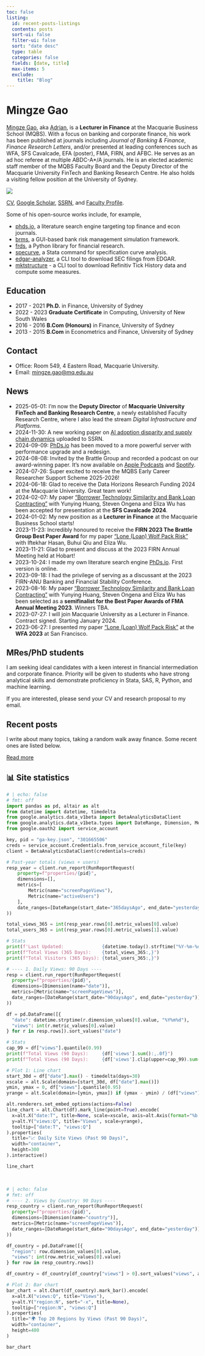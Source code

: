 ```yaml
---
toc: false
listing:
  id: recent-posts-listings
  contents: posts
  sort-ui: false
  filter-ui: false
  sort: "date desc"
  type: table
  categories: false
  fields: [date, title]
  max-items: 5
  exclude: 
    title: "Blog"
--- 
```


# Mingze Gao

[Mingze Gao](https://mingze-gao.com), aka [Adrian](https://adrian-gao.com), is a **Lecturer in Finance** at the Macquarie Business School (MQBS). With a focus on banking and corporate finance, his work has been published at journals including _Journal of Banking & Finance_, _Finance Research Letters_, and/or presented at leading conferences such as WFA, SFS Cavalcade, EFA (poster), FMA, FIRN, and AFBC. He serves as an ad hoc referee at multiple ABDC-A*/A journals. He is an elected academic staff member of the MQBS Faculty Board and the Deputy Director of the Macquarie University FinTech and Banking Research Centre. He also holds a visiting fellow position at the University of Sydney.

::: {.column-margin}
![](/images/AdrianAI.png)
:::

[CV](/cv.pdf), [Google Scholar](https://scholar.google.com/citations?user=5n1YYx0AAAAJ&hl=en&oi=ao), [SSRN](https://papers.ssrn.com/sol3/cf_dev/AbsByAuth.cfm?per_id=2999772), and [Faculty Profile](https://researchers.mq.edu.au/en/persons/mingze-gao).

Some of his open-source works include, for example,

- [phds.io](https://phds.io), a literature search engine targeting top finance and econ journals.
- [brms](https://bankrisk.org), a GUI-based bank risk management simulation framework.
- [frds](https://frds.io), a Python library for financial research.
- [specurve](https://github.com/mgao6767/specurve), a Stata command for specification curve analysis.
- [edgar-analyzer](https://github.com/mgao6767/edgar-analyzer), a CLI tool to download SEC filings from EDGAR.
- [mktstructure](https://github.com/mgao6767/mktstructure) - a CLI tool to download Refinitiv Tick History data and compute some measures.

## Education

- 2017 - 2021 **Ph.D.** in Finance, University of Sydney
- 2022 - 2023 **Graduate Certificate** in Computing, University of New South Wales
- 2016 - 2016 **B.Com (Honours)** in Finance, University of Sydney
- 2013 - 2015 **B.Com** in Econometrics and Finance, University of Sydney

## Contact

- Office: Room 549, 4 Eastern Road, Macquarie University.
- Email: [mingze.gao@mq.edu.au](mailto:mingze.gao@mq.edu.au)

## News

- 2025-05-01: I'm now the **Deputy Director** of **Macquarie University FinTech and Banking Research Centre**, a newly established Faculty Research Centre, where I also lead the stream _Digital Infrastructure and Platforms_.
- 2024-11-30: A new working paper on [AI adoption disparity and supply chain dynamics](https://papers.ssrn.com/sol3/papers.cfm?abstract_id=5039427) uploaded to SSRN.
- 2024-09-09: [PhDs.io](https://phds.io) has been moved to a more powerful server with performance upgrade and a redesign.
- 2024-08-08: Invited by the Brattle Group and recorded a podcast on our award-winning paper. It's now available on [Apple Podcasts](https://apple.co/3SG6Mw8) and [Spotify](https://spoti.fi/3Aeg9gf).
- 2024-07-26: Super excited to receive the MQBS Early Career Researcher Support Scheme 2025-2026!
- 2024-06-18: Glad to receive the Data Horizons Research Funding 2024 at the Macquarie University. Great team work!
- 2024-02-07: My paper ["Borrower Technology Similarity and Bank Loan Contracting"](https://papers.ssrn.com/sol3/papers.cfm?abstract_id=4579677) with Yunying Huang, Steven Ongena and Eliza Wu has been accepted for presentation at the **SFS Cavalcade 2024**.
- 2024-01-02: My new position as a **Lecturer in Finance** at the Macquarie Business School starts!
- 2023-11-23: Incredibly honoured to receive the **FIRN 2023 The Brattle Group Best Paper Award** for my paper ["Lone (Loan) Wolf Pack Risk"](https://papers.ssrn.com/sol3/papers.cfm?abstract_id=4331418) with Iftekhar Hasan, Buhui Qiu and Eliza Wu.
- 2023-11-21: Glad to present and discuss at the 2023 FIRN Annual Meeting held at Hobart!
- 2023-10-24: I made my own literature search engine [PhDs.io](https://phds.io). First version is online.
- 2023-09-18: I had the privilege of serving as a discussant at the 2023 FIRN-ANU Banking and Financial Stability Conference.
- 2023-08-16: My paper ["Borrower Technology Similarity and Bank Loan Contracting"](https://papers.ssrn.com/sol3/papers.cfm?abstract_id=4579677) with Yunying Huang, Steven Ongena and Eliza Wu has been selected as a **semifinalist for the Best Paper Awards of FMA Annual Meeting 2023**. Winners TBA.
- 2023-07-27: I will join Macquarie University as a Lecturer in Finance. Contract signed. Starting January 2024.
- 2023-06-27: I presented my paper ["Lone (Loan) Wolf Pack Risk"](https://papers.ssrn.com/sol3/papers.cfm?abstract_id=4331418) at the **WFA 2023** at San Francisco.

## MRes/PhD students

I am seeking ideal candidates with a keen interest in financial intermediation and corporate finance. Priority will be given to students who have strong analytical skills and demonstrate proficiency in Stata, SAS, R, Python, and machine learning.

If you are interested, please send your CV and research proposal to my email.

## Recent posts

I write about many topics, taking a random walk away finance. Some recent ones are listed below.

::: {#recent-posts-listings}
:::

[Read more](posts/index.qmd){.btn .btn-outline-primary .btn role="button"} 

## 📊 Site statistics

::: {.site-views-chart-container}
```python
# | echo: false
# fmt: off
import pandas as pd, altair as alt
from datetime import datetime, timedelta
from google.analytics.data_v1beta import BetaAnalyticsDataClient
from google.analytics.data_v1beta.types import DateRange, Dimension, Metric, RunReportRequest
from google.oauth2 import service_account

key, pid = "ga-key.json", "301665506"
creds = service_account.Credentials.from_service_account_file(key)
client = BetaAnalyticsDataClient(credentials=creds)

# Past-year totals (views + users)
resp_year = client.run_report(RunReportRequest(
    property=f"properties/{pid}",
    dimensions=[],
    metrics=[
        Metric(name="screenPageViews"),
        Metric(name="activeUsers")
    ],
    date_ranges=[DateRange(start_date="365daysAgo", end_date="yesterday")]
))

total_views_365 = int(resp_year.rows[0].metric_values[0].value)
total_users_365 = int(resp_year.rows[0].metric_values[1].value)

# Stats
print(f'Last Updated:              {datetime.today().strftime("%Y-%m-%d")}')
print(f"Total Views (365 Days):    {total_views_365:,}")
print(f"Total Visitors (365 Days): {total_users_365:,}")

# ---- 1. Daily Views: 90 Days ----
resp = client.run_report(RunReportRequest(
  property=f"properties/{pid}",
  dimensions=[Dimension(name="date")],
  metrics=[Metric(name="screenPageViews")],
  date_ranges=[DateRange(start_date="90daysAgo", end_date="yesterday")]
))

df = pd.DataFrame([{
  "date": datetime.strptime(r.dimension_values[0].value, "%Y%m%d"),
  "views": int(r.metric_values[0].value)
} for r in resp.rows]).sort_values("date")

# Stats
cap_99 = df["views"].quantile(0.99)
print(f"Total Views (90 Days):     {df['views'].sum():,.0f}")
print(f"Total Views (90 Days):     {df['views'].clip(upper=cap_99).sum():,.0f} (winsorized at 99%)")

# Plot 1: Line chart
start_30d = df["date"].max() - timedelta(days=30)
xscale = alt.Scale(domain=[start_30d, df["date"].max()])
ymin, ymax = 0, df["views"].quantile(0.95)
yrange = alt.Scale(domain=[ymin, ymax]) if (ymax - ymin) / (df["views"].max() - df["views"].min()) < 0.9 else alt.Scale()

alt.renderers.set_embed_options(actions=False)
line_chart = alt.Chart(df).mark_line(point=True).encode(
  x=alt.X("date:T", title=None, scale=xscale, axis=alt.Axis(format="%b %d")),
  y=alt.Y("views:Q", title="Views", scale=yrange),
  tooltip=["date:T", "views:Q"]
).properties(
  title="📈 Daily Site Views (Past 90 Days)",
  width="container",
  height=300
).interactive()

line_chart
```
:::

<br>

::: {.site-views-by-region-container}
```python
# | echo: false
# fmt: off
# ---- 2. Views by Country: 90 Days ----
resp_country = client.run_report(RunReportRequest(
  property=f"properties/{pid}",
  dimensions=[Dimension(name="country")],
  metrics=[Metric(name="screenPageViews")],
  date_ranges=[DateRange(start_date="90daysAgo", end_date="yesterday")]
))

df_country = pd.DataFrame([{
  "region": row.dimension_values[0].value,
  "views": int(row.metric_values[0].value)
} for row in resp_country.rows])

df_country = df_country[df_country["views"] > 0].sort_values("views", ascending=False).head(20)

# Plot 2: Bar chart
bar_chart = alt.Chart(df_country).mark_bar().encode(
  x=alt.X("views:Q", title="Views"),
  y=alt.Y("region:N", sort="-x", title=None),
  tooltip=["region:N", "views:Q"]
).properties(
  title="🌍 Top 20 Regions by Views (Past 90 Days)",
  width="container",
  height=400
)

bar_chart
```
:::
